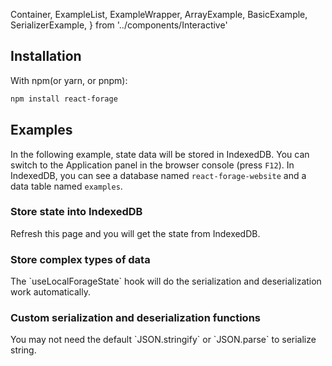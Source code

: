   Container,
  ExampleList,
  ExampleWrapper,
  ArrayExample,
  BasicExample,
  SerializerExample,
} from '../components/Interactive'

<Hero />

<Container>

## Installation

With npm(or yarn, or pnpm):

```bash
npm install react-forage
```

## Examples

In the following example, state data will be stored in IndexedDB. You can switch to the Application panel in the browser console (press `F12`). In IndexedDB, you can see a database named `react-forage-website` and a data table named `examples`.

<ExampleList>

### Store state into IndexedDB

<ExampleWrapper>
  Refresh this page and you will get the state from IndexedDB.
  <BasicExample />
</ExampleWrapper>

### Store complex types of data

<ExampleWrapper>
  The `useLocalForageState` hook will do the serialization and deserialization
  work automatically.
  <ArrayExample />
</ExampleWrapper>

### Custom serialization and deserialization functions

<ExampleWrapper>
  You may not need the default `JSON.stringify` or `JSON.parse` to serialize
  string.
  <SerializerExample />
</ExampleWrapper>

</ExampleList>

</Container>
